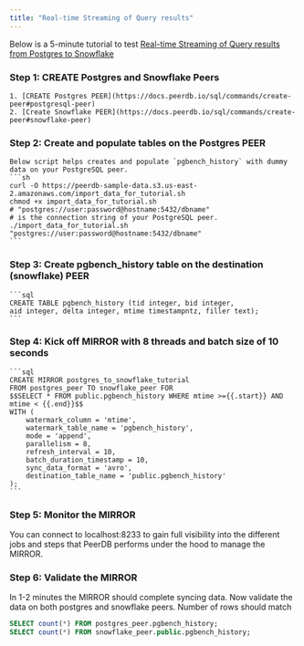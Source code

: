```yaml
---
title: "Real-time Streaming of Query results"
---
```


Below is a 5-minute tutorial to test [Real-time Streaming of Query results from Postgres to Snowflake](https://docs.peerdb.io/usecases/realtime-streaming-of-query-results)

### Step 1: CREATE Postgres and Snowflake Peers
    1. [CREATE Postgres PEER](https://docs.peerdb.io/sql/commands/create-peer#postgresql-peer)
    2. [Create Snowflake PEER](https://docs.peerdb.io/sql/commands/create-peer#snowflake-peer)
### Step 2: Create and populate tables on the Postgres PEER
    Below script helps creates and populate `pgbench_history` with dummy data on your PostgreSQL peer.
    ```sh
    curl -O https://peerdb-sample-data.s3.us-east-2.amazonaws.com/import_data_for_tutorial.sh
    chmod +x import_data_for_tutorial.sh
    # "postgres://user:password@hostname:5432/dbname" 
    # is the connection string of your PostgreSQL peer.
    ./import_data_for_tutorial.sh "postgres://user:password@hostname:5432/dbname"
    ```
### Step 3: Create pgbench_history table on the destination (snowflake) PEER
    ```sql
    CREATE TABLE pgbench_history (tid integer, bid integer, 
    aid integer, delta integer, mtime timestampntz, filler text);
    ```
### Step 4: Kick off MIRROR with 8 threads and batch size of 10 seconds
    
    ```sql
    CREATE MIRROR postgres_to_snowflake_tutorial
    FROM postgres_peer TO snowflake_peer FOR
    $$SELECT * FROM public.pgbench_history WHERE mtime >={{.start}} AND mtime < {{.end}}$$
    WITH (
    	watermark_column = 'mtime',
    	watermark_table_name = 'pgbench_history',
    	mode = 'append',
    	parallelism = 8,
    	refresh_interval = 10,
    	batch_duration_timestamp = 10,
    	sync_data_format = 'avro',
    	destination_table_name = 'public.pgbench_history'
    );
    ```
    
### Step 5: Monitor the MIRROR
You can connect to localhost:8233 to gain full visibility into the different jobs and steps that PeerDB performs under the hood to manage the MIRROR.
### Step 6: Validate the MIRROR
In 1-2 minutes the MIRROR should complete syncing data. Now validate the data on both postgres and snowflake peers. Number of rows should match
```sql
SELECT count(*) FROM postgres_peer.pgbench_history;
SELECT count(*) FROM snowflake_peer.public.pgbench_history;
```